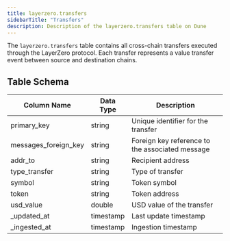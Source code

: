 ```yaml
---
title: layerzero.transfers
sidebarTitle: "Transfers"
description: Description of the layerzero.transfers table on Dune
---
```



The `layerzero.transfers` table contains all cross-chain transfers executed through the LayerZero protocol. Each transfer represents a value transfer event between source and destination chains.

## Table Schema

| Column Name | Data Type | Description |
|------------|-----------|-------------|
| primary_key | string | Unique identifier for the transfer |
| messages_foreign_key | string | Foreign key reference to the associated message |
| addr_to | string | Recipient address |
| type_transfer | string | Type of transfer |
| symbol | string | Token symbol |
| token | string | Token address |
| usd_value | double | USD value of the transfer |
| _updated_at | timestamp | Last update timestamp |
| _ingested_at | timestamp | Ingestion timestamp |

<TransfersSnippet /> 